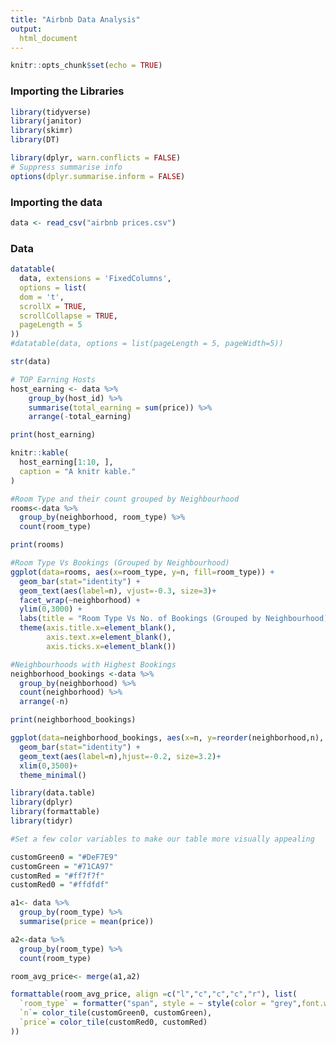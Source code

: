 ---
title: "Airbnb Data Analysis"
output:
  html_document
---

```{r setup, include=FALSE}
knitr::opts_chunk$set(echo = TRUE)
```

### Importing the Libraries

```{r import libraries, message=FALSE, warning=FALSE}
library(tidyverse)
library(janitor)
library(skimr)
library(DT)

library(dplyr, warn.conflicts = FALSE)
# Suppress summarise info
options(dplyr.summarise.inform = FALSE)
```

### Importing the data 


```{r ,message=FALSE, warning=FALSE}
data <- read_csv("airbnb prices.csv")
```
### Data
```{r, warning=FALSE, echo=FALSE}

datatable(
  data, extensions = 'FixedColumns',
  options = list(
  dom = 't',
  scrollX = TRUE,
  scrollCollapse = TRUE,
  pageLength = 5
))
#datatable(data, options = list(pageLength = 5, pageWidth=5))
```

```{r}
str(data)
```
```{r}
# TOP Earning Hosts
host_earning <- data %>%
    group_by(host_id) %>%
    summarise(total_earning = sum(price)) %>%
    arrange(-total_earning)

print(host_earning)
```

```{r}
knitr::kable(
  host_earning[1:10, ], 
  caption = "A knitr kable."
)
```

```{r}
#Room Type and their count grouped by Neighbourhood
rooms<-data %>% 
  group_by(neighborhood, room_type) %>% 
  count(room_type)

print(rooms)
```


```{r}
#Room Type Vs Bookings (Grouped by Neighbourhood)
ggplot(data=rooms, aes(x=room_type, y=n, fill=room_type)) + 
  geom_bar(stat="identity") +
  geom_text(aes(label=n), vjust=-0.3, size=3)+
  facet_wrap(~neighborhood) +
  ylim(0,3000) + 
  labs(title = "Room Type Vs No. of Bookings (Grouped by Neighbourhood)")+
  theme(axis.title.x=element_blank(),
        axis.text.x=element_blank(),
        axis.ticks.x=element_blank())
```
```{r}
#Neighbourhoods with Highest Bookings
neighborhood_bookings <-data %>% 
  group_by(neighborhood) %>% 
  count(neighborhood) %>% 
  arrange(-n)

print(neighborhood_bookings)
```

```{r}
ggplot(data=neighborhood_bookings, aes(x=n, y=reorder(neighborhood,n), fill=n)) + 
  geom_bar(stat="identity") +
  geom_text(aes(label=n),hjust=-0.2, size=3.2)+
  xlim(0,3500)+
  theme_minimal()

```


```{r}

library(data.table)
library(dplyr)
library(formattable)
library(tidyr)

#Set a few color variables to make our table more visually appealing

customGreen0 = "#DeF7E9"
customGreen = "#71CA97"
customRed = "#ff7f7f"
customRed0 = "#ffdfdf"

a1<- data %>% 
  group_by(room_type) %>% 
  summarise(price = mean(price))

a2<-data %>% 
  group_by(room_type) %>% 
  count(room_type)

room_avg_price<- merge(a1,a2)

formattable(room_avg_price, align =c("l","c","c","c","r"), list(
  `room_type` = formatter("span", style = ~ style(color = "grey",font.weight = "bold")), 
  `n`= color_tile(customGreen0, customGreen),
  `price`= color_tile(customRed0, customRed)
))

```
